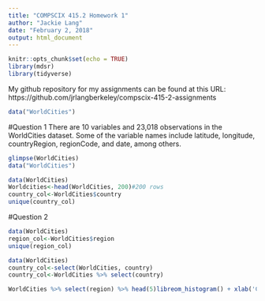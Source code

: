 ```yaml
---
title: "COMPSCIX 415.2 Homework 1"
author: "Jackie Lang"
date: "February 2, 2018"
output: html_document
---
```

```r
knitr::opts_chunk$set(echo = TRUE)
library(mdsr)
library(tidyverse)
```
My github repository for my assignments can be found at this URL: https://github.com/jrlangberkeley/compscix-415-2-assignments

```r
data("WorldCities")
```
#Question 1
There are 10 variables and 23,018 observations in the WorldCities dataset. Some of the variable names include latitude, longitude, countryRegion, regionCode, and date, among others.

```r
glimpse(WorldCities)
data("WorldCities")
```

```r
data(WorldCities)
Worldcities<-head(WorldCities, 200)#200 rows
country_col<-WorldCities$country
unique(country_col)
```
#Question 2
```r
data(WorldCities)
region_col<-WorldCities$region
unique(region_col)
```
```r
data(WorldCities)
country_col<-select(WorldCities, country)
country_col<-WorldCities %>% select(country)
```

```r
WorldCities %>% select(region) %>% head(5)libreom_histogram() + xlab('City Population') + ylab('Cities') + ggtitle('Population') + theme_bw()
```

